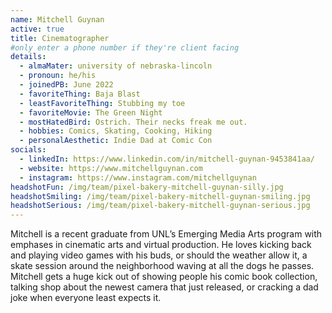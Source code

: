 ```yaml
---
name: Mitchell Guynan
active: true
title: Cinematographer
#only enter a phone number if they're client facing
details:
  - almaMater: university of nebraska-lincoln
  - pronoun: he/his
  - joinedPB: June 2022
  - favoriteThing: Baja Blast
  - leastFavoriteThing: Stubbing my toe
  - favoriteMovie: The Green Night
  - mostHatedBird: Ostrich. Their necks freak me out.
  - hobbies: Comics, Skating, Cooking, Hiking
  - personalAesthetic: Indie Dad at Comic Con
socials:
  - linkedIn: https://www.linkedin.com/in/mitchell-guynan-9453841aa/
  - website: https://www.mitchellguynan.com
  - instagram: https://www.instagram.com/mitchellguynan
headshotFun: /img/team/pixel-bakery-mitchell-guynan-silly.jpg
headshotSmiling: /img/team/pixel-bakery-mitchell-guynan-smiling.jpg
headshotSerious: /img/team/pixel-bakery-mitchell-guynan-serious.jpg
---
```


Mitchell is a recent graduate from UNL’s Emerging Media Arts program with emphases in cinematic arts and virtual production. He loves kicking back and playing video games with his buds, or should the weather allow it, a skate session around the neighborhood waving at all the dogs he passes. Mitchell gets a huge kick out of showing people his comic book collection, talking shop about the newest camera that just released, or cracking a dad joke when everyone least expects it.